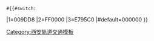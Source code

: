  #{{#switch:{{{1}}}
|1=009DD8
|2=FF0000
|3=E795C0
|#default=000000
}}<noinclude>
{{Documentation}}
[[Category:西安轨道交通模板]]
</noinclude>